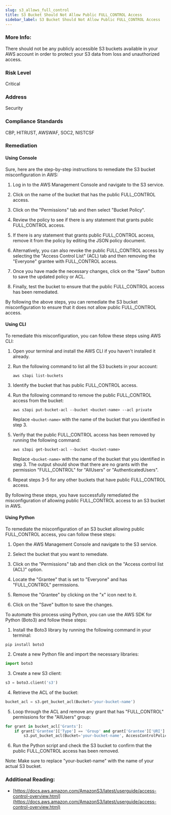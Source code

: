 ```yaml
---
slug: s3_allows_full_control
title: S3 Bucket Should Not Allow Public FULL_CONTROL Access
sidebar_label: S3 Bucket Should Not Allow Public FULL_CONTROL Access
---
```


### More Info:

There should not be any publicly accessible S3 buckets available in your AWS account in order to protect your S3 data from loss and unauthorized access.

### Risk Level

Critical

### Address

Security

### Compliance Standards

CBP, HITRUST, AWSWAF, SOC2, NISTCSF

### Remediation

#### Using Console

Sure, here are the step-by-step instructions to remediate the S3 bucket misconfiguration in AWS:

1. Log in to the AWS Management Console and navigate to the S3 service.

2. Click on the name of the bucket that has the public FULL_CONTROL access.

3. Click on the "Permissions" tab and then select "Bucket Policy".

4. Review the policy to see if there is any statement that grants public FULL_CONTROL access. 

5. If there is any statement that grants public FULL_CONTROL access, remove it from the policy by editing the JSON policy document.

6. Alternatively, you can also revoke the public FULL_CONTROL access by selecting the "Access Control List" (ACL) tab and then removing the "Everyone" grantee with FULL_CONTROL access.

7. Once you have made the necessary changes, click on the "Save" button to save the updated policy or ACL.

8. Finally, test the bucket to ensure that the public FULL_CONTROL access has been remediated. 

By following the above steps, you can remediate the S3 bucket misconfiguration to ensure that it does not allow public FULL_CONTROL access.

#### Using CLI

To remediate this misconfiguration, you can follow these steps using AWS CLI:

1. Open your terminal and install the AWS CLI if you haven't installed it already.

2. Run the following command to list all the S3 buckets in your account:

   ```
   aws s3api list-buckets
   ```

3. Identify the bucket that has public FULL_CONTROL access.

4. Run the following command to remove the public FULL_CONTROL access from the bucket:

   ```
   aws s3api put-bucket-acl --bucket <bucket-name> --acl private
   ```

   Replace `<bucket-name>` with the name of the bucket that you identified in step 3.

5. Verify that the public FULL_CONTROL access has been removed by running the following command:

   ```
   aws s3api get-bucket-acl --bucket <bucket-name>
   ```

   Replace `<bucket-name>` with the name of the bucket that you identified in step 3. The output should show that there are no grants with the permission "FULL_CONTROL" for "AllUsers" or "AuthenticatedUsers".

6. Repeat steps 3-5 for any other buckets that have public FULL_CONTROL access.

By following these steps, you have successfully remediated the misconfiguration of allowing public FULL_CONTROL access to an S3 bucket in AWS.

#### Using Python

To remediate the misconfiguration of an S3 bucket allowing public FULL_CONTROL access, you can follow these steps:

1. Open the AWS Management Console and navigate to the S3 service.

2. Select the bucket that you want to remediate.

3. Click on the "Permissions" tab and then click on the "Access control list (ACL)" option.

4. Locate the "Grantee" that is set to "Everyone" and has "FULL_CONTROL" permissions.

5. Remove the "Grantee" by clicking on the "x" icon next to it.

6. Click on the "Save" button to save the changes.

To automate this process using Python, you can use the AWS SDK for Python (Boto3) and follow these steps:

1. Install the Boto3 library by running the following command in your terminal:

```
pip install boto3
```

2. Create a new Python file and import the necessary libraries:

```python
import boto3
```

3. Create a new S3 client:

```python
s3 = boto3.client('s3')
```

4. Retrieve the ACL of the bucket:

```python
bucket_acl = s3.get_bucket_acl(Bucket='your-bucket-name')
```

5. Loop through the ACL and remove any grant that has "FULL_CONTROL" permissions for the "AllUsers" group:

```python
for grant in bucket_acl['Grants']:
    if grant['Grantee']['Type'] == 'Group' and grant['Grantee']['URI'] == 'http://acs.amazonaws.com/groups/global/AllUsers' and grant['Permission'] == 'FULL_CONTROL':
        s3.put_bucket_acl(Bucket='your-bucket-name', AccessControlPolicy={'Grants': [g for g in bucket_acl['Grants'] if g != grant], 'Owner': bucket_acl['Owner']})
```

6. Run the Python script and check the S3 bucket to confirm that the public FULL_CONTROL access has been removed.

Note: Make sure to replace "your-bucket-name" with the name of your actual S3 bucket.

### Additional Reading:

- [https://docs.aws.amazon.com/AmazonS3/latest/userguide/access-control-overview.html](https://docs.aws.amazon.com/AmazonS3/latest/userguide/access-control-overview.html) 

